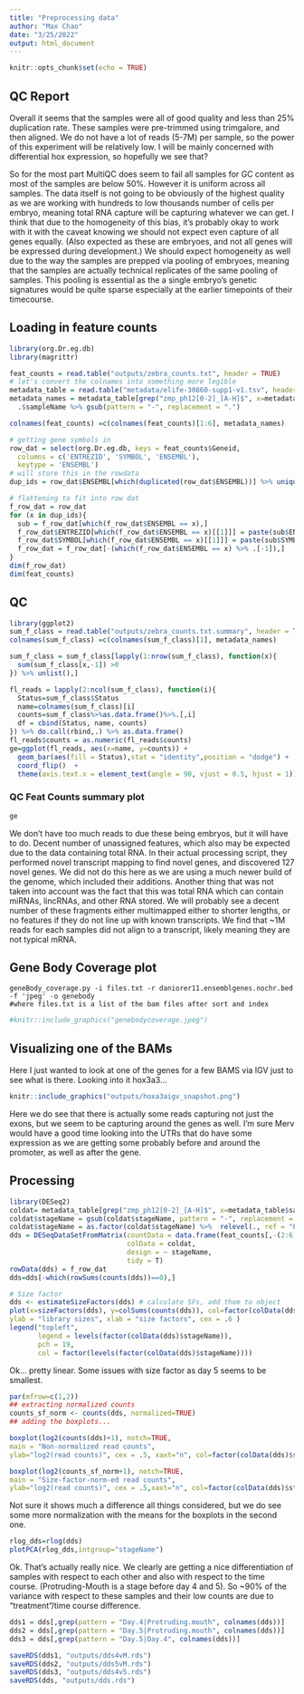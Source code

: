 ```yaml
---
title: "Preprocessing data"
author: "Max Chao"
date: "3/25/2022"
output: html_document
---
```


```r
knitr::opts_chunk$set(echo = TRUE)
```

## QC Report

Overall it seems that the samples were all of good quality and less than 25% duplication rate. These samples were pre-trimmed using trimgalore, and then aligned. We do not have a lot of reads (5-7M) per sample, so the power of this experiment will be relatively low. I will be mainly concerned with differential hox expression, so hopefully we see that?

So for the most part MultiQC does seem to fail all samples for GC content as most of the samples are below 50%. However it is uniform across all samples. The data itself is not going to be obviously of the highest quality as we are working with hundreds to low thousands number of cells per embryo, meaning total RNA capture will be capturing whatever we can get.  I think that due to the homogeneity of this bias, it's probably okay to work with it with the caveat knowing we should not expect even capture of all genes equally. (Also expected as these are embryoes, and not all genes will be expressed during development.) We should expect homogeneity as well due to the way the samples are prepped via pooling of embryoes, meaning that the samples are actually technical replicates of the same pooling of samples. This pooling is essential as the a single embryo's genetic signatures would be quite sparse especially at the earlier timepoints of their timecourse.


## Loading in feature counts

```r
library(org.Dr.eg.db)
library(magrittr)

feat_counts = read.table("outputs/zebra_counts.txt", header = TRUE)
# let's convert the colnames into something more legible
metadata_table = read.table("metadata/elife-30860-supp1-v1.tsv", header = T)
metadata_names = metadata_table[grep("zmp_ph12[0-2]_[A-H]$", x=metadata_table$sample),] %>%
  .$sampleName %>% gsub(pattern = "-", replacement = ".")

colnames(feat_counts) =c(colnames(feat_counts)[1:6], metadata_names)

# getting gene symbols in
row_dat = select(org.Dr.eg.db, keys = feat_counts$Geneid,
  columns = c('ENTREZID', 'SYMBOL', 'ENSEMBL'),
  keytype = 'ENSEMBL')
# will store this in the rowdata
dup_ids = row_dat$ENSEMBL[which(duplicated(row_dat$ENSEMBL))] %>% unique()

# flattening to fit into row dat
f_row_dat = row_dat
for (x in dup_ids){
  sub = f_row_dat[which(f_row_dat$ENSEMBL == x),]
  f_row_dat$ENTREZID[which(f_row_dat$ENSEMBL == x)[[1]]] = paste(sub$ENTREZID, collapse = ";")
  f_row_dat$SYMBOL[which(f_row_dat$ENSEMBL == x)[[1]]] = paste(sub$SYMBOL, collapse = ";")
  f_row_dat = f_row_dat[-(which(f_row_dat$ENSEMBL == x) %>% .[-1]),]
}
dim(f_row_dat)
dim(feat_counts)
```

## QC

```r
library(ggplot2)
sum_f_class = read.table("outputs/zebra_counts.txt.summary", header = TRUE)
colnames(sum_f_class) =c(colnames(sum_f_class)[1], metadata_names)

sum_f_class = sum_f_class[lapply(1:nrow(sum_f_class), function(x){
  sum(sum_f_class[x,-1]) >0
}) %>% unlist(),]

fl_reads = lapply(2:ncol(sum_f_class), function(i){
  Status=sum_f_class$Status
  name=colnames(sum_f_class)[i]
  counts=sum_f_class%>%as.data.frame()%>%.[,i]
  df = cbind(Status, name, counts)
}) %>% do.call(rbind,.) %>% as.data.frame()
fl_reads$counts = as.numeric(fl_reads$counts)
ge=ggplot(fl_reads, aes(x=name, y=counts)) +
  geom_bar(aes(fill = Status),stat = "identity",position = "dodge") +
  coord_flip()  +
  theme(axis.text.x = element_text(angle = 90, vjust = 0.5, hjust = 1)) 

```


### QC Feat Counts summary plot

```r
ge

```

We don't have too much reads to due these being embryos, but it will have to do. Decent number of unassigned features, which also may be expected due to the data containing total RNA. In their actual processing script, they performed novel transcript mapping to find novel genes, and discovered 127 novel genes. We did not do this here as we are using a much newer build of the genome, which included their additions. Another thing that was not taken into account was the fact that this was total RNA which can contain miRNAs, lincRNAs, and other RNA stored. We will probably see a decent number of these fragments either multimapped either to shorter lengths, or no features if they do not line up with known transcripts. We find that ~1M reads for each samples did not align to a transcript, likely meaning they are not typical mRNA.


## Gene Body Coverage plot

```genebodycoverage
geneBody_coverage.py -i files.txt -r daniorer11.ensemblgenes.nochr.bed -f 'jpeg' -o genebody
#where files.txt is a list of the bam files after sort and index

```

```r

#knitr::include_graphics("genebodycoverage.jpeg")
```

## Visualizing one of the BAMs
Here I just wanted to look at one of the genes for a few BAMS via IGV just to see what is there. Looking into it hox3a3...

```r
knitr::include_graphics("outputs/hoxa3aigv_snapshot.png")
```

Here we do see that there is actually some reads capturing not just the exons, but we seem to be capturing around the genes as well. I'm sure Merv would have a good time looking into the UTRs that do have some expression as we are getting some probably before and around the promoter, as well as after the gene. 

## Processing

```r
library(DESeq2)
coldat= metadata_table[grep("zmp_ph12[0-2]_[A-H]$", x=metadata_table$sample),]
coldat$stageName = gsub(coldat$stageName, pattern = "-", replacement = ".")
coldat$stageName = as.factor(coldat$stageName) %>%  relevel(., ref = "Protruding.mouth")
dds = DESeqDataSetFromMatrix(countData = data.frame(feat_counts[,-(2:6)]),
                             colData = coldat,
                             design = ~ stageName,
                             tidy = T)
rowData(dds) = f_row_dat
dds=dds[-which(rowSums(counts(dds))==0),]

# Size factor
dds <- estimateSizeFactors(dds) # calculate SFs, add them to object
plot(x=sizeFactors(dds), y=colSums(counts(dds)), col=factor(colData(dds)$stageName), # assess them
ylab = "library sizes", xlab = "size factors", cex = .6 )
legend("topleft",
       legend = levels(factor(colData(dds)$stageName)),
       pch = 19,
       col = factor(levels(factor(colData(dds)$stageName))))
```


Ok... pretty linear. Some issues with size factor as day 5 seems to be smallest.   

```r

par(mfrow=c(1,2))
## extracting normalized counts
counts_sf_norm <- counts(dds, normalized=TRUE)
## adding the boxplots...

boxplot(log2(counts(dds)+1), notch=TRUE,
main = "Non-normalized read counts",
ylab="log2(read counts)", cex = .5, xaxt="n", col=factor(colData(dds)$stageName))

boxplot(log2(counts_sf_norm+1), notch=TRUE,
main = "Size-factor-norm-ed read counts",
ylab="log2(read counts)", cex = .5,xaxt="n", col=factor(colData(dds)$stageName))

```

Not sure it shows much a difference all things considered, but we do see some more normalization with the means for the boxplots in the second one.


```r
rlog_dds=rlog(dds)
plotPCA(rlog_dds,intgroup="stageName")
```

Ok. That's actually really nice. We clearly are getting a nice differentiation of samples with respect to each other and also with respect to the time course. (Protruding-Mouth is a stage before day 4 and 5). So ~90% of the variance with respect to these samples and their low counts are due to "treatment"/time course difference. 

```r
dds1 = dds[,grep(pattern = "Day.4|Protruding.mouth", colnames(dds))]
dds2 = dds[,grep(pattern = "Day.5|Protruding.mouth", colnames(dds))]
dds3 = dds[,grep(pattern = "Day.5|Day.4", colnames(dds))]

saveRDS(dds1, "outputs/dds4vM.rds")
saveRDS(dds2, "outputs/dds5vM.rds")
saveRDS(dds3, "outputs/dds4v5.rds")
saveRDS(dds, "outputs/dds.rds")
```
